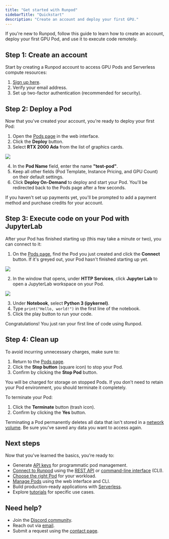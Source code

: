 ```yaml
---
title: "Get started with Runpod"
sidebarTitle: "Quickstart"
description: "Create an account and deploy your first GPU."
---
```


If you're new to Runpod, follow this guide to learn how to create an account, deploy your first GPU Pod, and use it to execute code remotely.

## Step 1: Create an account

Start by creating a Runpod account to access GPU Pods and Serverless compute resources:

1. [Sign up here](https://www.runpod.io/console/signup).
2. Verify your email address.
3. Set up two-factor authentication (recommended for security).

## Step 2: Deploy a Pod

Now that you've created your account, you're ready to deploy your first Pod:

1. Open the [Pods page](https://www.runpod.io/console/pods) in the web interface.
2. Click the **Deploy** button.
3. Select **RTX 2000 Ada** from the list of graphics cards.

<Frame>
  <img src="/images/3b67b490-quickstart-select-gpu.png" />
</Frame>

4. In the **Pod Name** field, enter the name **"test-pod"**.
5. Keep all other fields (Pod Template, Instance Pricing, and GPU Count) on their default settings.
6. Click **Deploy On-Demand** to deploy and start your Pod. You'll be redirected back to the Pods page after a few seconds.

<Info>

If you haven't set up payments yet, you'll be prompted to add a payment method and purchase credits for your account.

</Info>

## Step 3: Execute code on your Pod with JupyterLab

After your Pod has finished starting up (this may take a minute or two), you can connect to it:

1. On the [Pods page](https://www.runpod.io/console/pods), find the Pod you just created and click the **Connect** button. If it's greyed out, your Pod hasn't finished starting up yet.

<Frame>
  <img src="/images/192c2a1a-quickstart-connect-button.png" />
</Frame>

2. In the window that opens, under **HTTP Services**, click **Jupyter Lab** to open a JupyterLab workspace on your Pod.

<Frame>
  <img src="/images/3060bf2f-quickstart-jupyter-lab.png" />
</Frame>

3. Under **Notebook**, select **Python 3 (ipykernel)**.
4. Type `print("Hello, world!")` in the first line of the notebook.
5. Click the play button to run your code.

Congratulations! You just ran your first line of code using Runpod.

## Step 4: Clean up

To avoid incurring unnecessary charges, make sure to:

1. Return to the [Pods page](https://www.runpod.io/console/pods).
2. Click the **Stop button** (square icon) to stop your Pod.
3. Confirm by clicking the **Stop Pod** button.

<Warning>

You will be charged for storage on stopped Pods. If you don't need to retain your Pod environment, you should terminate it completely.

</Warning>

To terminate your Pod:

1. Click the **Terminate** button (trash icon).
2. Confirm by clicking the **Yes** button.

<Warning>

Terminating a Pod permanently deletes all data that isn't stored in a [network volume](/pods/storage/create-network-volumes). Be sure you've saved any data you want to access again.

</Warning>

## Next steps

Now that you've learned the basics, you're ready to:

* Generate [API keys](/get-started/api-keys) for programmatic pod management.
* [Connect to Runpod](/get-started/connect-to-runpod) using the [REST API](https://rest.runpod.io/v1/docs) or [command-line interface](/runpodctl/overview) (CLI).
* [Choose the right Pod](/pods/choose-a-pod) for your workload.
* [Manage Pods](/pods/manage-pods) using the web interface and CLI.
* Build production-ready applications with [Serverless](/serverless/overview).
* Explore [tutorials](/tutorials/introduction/overview) for specific use cases.

## Need help?

* Join the [Discord community](https://discord.gg/cUpRmau42V).
* Reach out via [email](mailto:help@runpod.io).
* Submit a request using the [contact page](https://contact.runpod.io/hc/requests/new).
